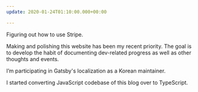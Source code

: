 ```yaml
---
update: 2020-01-24T01:10:00.000+00:00

---
```

Figuring out how to use Stripe.

Making and polishing this website has been my recent priority. The goal is to develop the habit of documenting dev-related progress as well as other thoughts and events.

I’m participating in Gatsby's localization as a Korean maintainer.

I started converting JavaScript codebase of this blog over to TypeScript.